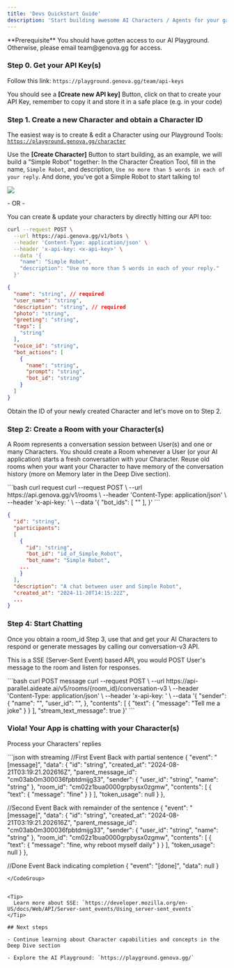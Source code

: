 ```yaml
---
title: 'Devs Quickstart Guide'
description: 'Start building awesome AI Characters / Agents for your games in under 5 minutes'
---
```


<Info>
  **Prerequisite** You should have gotten access to our AI Playground. Otherwise, please email team@genova.gg for access.
</Info>

### Step 0. Get your API Key(s)

Follow this link: `https://playground.genova.gg/team/api-keys` 

You should see a **\[Create new API key]** Button, click on that to create your API Key, remember to copy it and store it in a safe place (e.g. in your code)

### Step 1. Create a new Character and obtain a Character ID

The easiest way is to create & edit a Character using our Playground Tools:
[`https://playground.genova.gg/character`](https://playground.genova.gg/character)

Use the **\[Create Character]** Button to start building, as an example, we will build a "Simple Robot" together: In the Character Creation Tool, fill in the name, `Simple Robot`, and description, `Use no more than 5 words in each of your reply`. And done, you've got a Simple Robot to start talking to!

![](images/simple_bot_rep_card.png)

\- OR - &#x20;

You can create & update your characters by directly hitting our API too:

<CodeGroup>

```bash curl
curl --request POST \
  --url https://api.genova.gg/v1/bots \
  --header 'Content-Type: application/json' \
  --header 'x-api-key: <x-api-key>' \
  --data '{
    "name": "Simple Robot",
    "description": "Use no more than 5 words in each of your reply."
  }'
```

```json All parameters
{
  "name": "string", // required
  "user_name": "string",
  "description": "string", // required
  "photo": "string",
  "greeting": "string",
  "tags": [
    "string"
  ],
  "voice_id": "string",
  "bot_actions": [
    {
      "name": "string",
      "prompt": "string",
      "bot_id": "string"
    }
  ]
}
```

</CodeGroup>

Obtain the ID of your newly created Character and let's move on to Step 2.

### Step 2: Create a Room with your Character(s)

A Room represents a conversation session between User(s) and one or many Characters. You should create a Room whenever a User (or your AI application) starts a fresh conversation with your Character. Reuse old rooms when your want your Character to have memory of the conversation history (more on Memory later in the Deep Dive section).

<CodeGroup>
```bash curl request
curl --request POST \
  --url https://api.genova.gg/v1/rooms \
  --header 'Content-Type: application/json' \
  --header 'x-api-key: <x-api-key>' \
  --data '{
    "bot_ids": [
      "<id_of_Simple_Robot>"
    ],
  }'
```

```json response data
{
  "id": "string",
  "participants":
  [
    {
      "id": "string",
      "bot_id": "id_of_Simple_Robot",
      "bot_name": "Simple Robot",
    ...
    }
  ],
  "description": "A chat between user and Simple Robot",
  "created_at": "2024-11-20T14:15:22Z",
  ...
}
```
</CodeGroup>

### Step 4: Start Chatting

Once you obtain a room_id Step 3, use that and get your AI Characters to respond or generate messages by calling our conversation-v3 API. 

This is a SSE (Server-Sent Event) based API, you would POST User's message to the room and listen for responses.


<CodeGroup>
```bash curl POST message
curl --request POST \
  --url https://api-parallel.aideate.ai/v5/rooms/{room_id}/conversation-v3 \
  --header 'Content-Type: application/json' \
  --header 'x-api-key: <x-api-key>' \
  --data '{
  "sender": {
    "name": "<string>",
    "user_id": "<string>",
  },
  "contents": [
    {
      "text": 
      {
        "message": "Tell me a joke"
      }
    }
  ],
  "stream_text_message": true
}'
```
</CodeGroup>

### Viola! Your App is chatting with your Character(s)

Process your Characters' replies

<CodeGroup>
```json with streaming
//First Event Back with partial sentence
{
  "event": "[message]",
  "data": {
    "id": "string",
    "created_at": "2024-08-21T03:19:21.202616Z",
    "parent_message_id": "cm03ab0m300036fpbtdmijg33",
    "sender": {
      "user_id": "string",
      "name": "string"
    },
    "room_id": "cm02z1bua0000grpbysx0zgmw",
    "contents": [
      {
        "text": {
          "message": "fine"
        }
      }
    ],
    "token_usage": null
  }
},

//Second Event Back with remainder of the sentence
{
  "event": "[message]",
  "data": {
    "id": "string",
    "created_at": "2024-08-21T03:19:21.202616Z",
    "parent_message_id": "cm03ab0m300036fpbtdmijg33",
    "sender": {
      "user_id": "string",
      "name": "string"
    },
    "room_id": "cm02z1bua0000grpbysx0zgmw",
    "contents": [
      {
        "text": {
          "message": "fine, why reboot myself daily"
        }
      }
    ],
    "token_usage": null
  }
},

//Done Event Back indicating completion
{
  "event": "[done]",
  "data": null
}

```
</CodeGroup>


<Tip>
  Learn more about SSE: `https://developer.mozilla.org/en-US/docs/Web/API/Server-sent_events/Using_server-sent_events`
</Tip>

## Next steps

- Continue learning about Character capabilities and concepts in the Deep Dive section

- Explore the AI Playground: `https://playground.genova.gg/` 